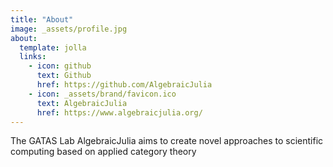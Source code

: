 ```yaml
---
title: "About"
image: _assets/profile.jpg
about:
  template: jolla
  links:
    - icon: github
      text: Github
      href: https://github.com/AlgebraicJulia
    - icon: _assets/brand/favicon.ico
      text: AlgebraicJulia
      href: https://www.algebraicjulia.org/
---
```


The GATAS Lab AlgebraicJulia aims to create novel approaches 
to scientific computing based on applied category theory